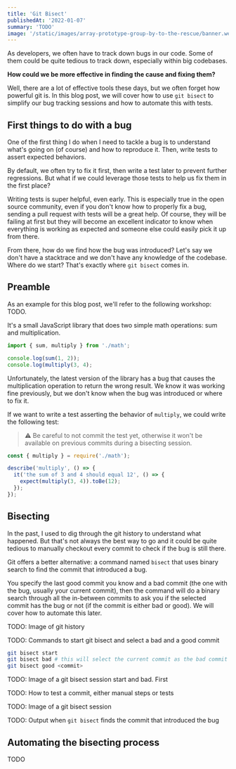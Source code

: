 ```yaml
---
title: 'Git Bisect'
publishedAt: '2022-01-07'
summary: 'TODO'
image: '/static/images/array-prototype-group-by-to-the-rescue/banner.webp'
---
```


As developers, we often have to track down bugs in our code. Some of them could be quite tedious to track down, especially within big codebases.

**How could we be more effective in finding the cause and fixing them?**

Well, there are a lot of effective tools these days, but we often forget how powerful git is. In this blog post, we will cover how to use `git bisect` to simplify our bug tracking sessions and how to automate this with tests.

## First things to do with a bug

One of the first thing I do when I need to tackle a bug is to understand what's going on (of course) and how to reproduce it. Then, write tests to assert expected behaviors.

By default, we often try to fix it first, then write a test later to prevent further regressions. But what if we could leverage those tests to help us fix them in the first place?

Writing tests is super helpful, even early. This is especially true in the open source community, even if you don't know how to properly fix a bug, sending a pull request with tests will be a great help. Of course, they will be failing at first but they will become an excellent indicator to know when everything is working as expected and someone else could easily pick it up from there.

From there, how do we find how the bug was introduced? Let's say we don't have a stacktrace and we don't have any knowledge of the codebase. Where do we start? That's exactly where `git bisect` comes in.

## Preamble

As an example for this blog post, we'll refer to the following workshop: <a>TODO</a>.

It's a small JavaScript library that does two simple math operations: sum and multiplication.

```javascript
import { sum, multiply } from './math';

console.log(sum(1, 2));
console.log(multiply(3, 4);
```

Unfortunately, the latest version of the library has a bug that causes the multiplication operation to return the wrong result. We know it was working fine previously, but we don't know when the bug was introduced or where to fix it.

If we want to write a test asserting the behavior of `multiply`, we could write the following test:

> ⚠️ Be careful to not commit the test yet, otherwise it won't be available on previous commits during a bisecting session.

```javascript
const { multiply } = require('./math');

describe('multiply', () => {
  it('the sum of 3 and 4 should equal 12', () => {
    expect(multiply(3, 4)).toBe(12);
  });
});
```

## Bisecting

In the past, I used to dig through the git history to understand what happened. But that's not always the best way to go and it could be quite tedious to manually checkout every commit to check if the bug is still there.

Git offers a better alternative: a command named `bisect` that uses binary search to find the commit that introduced a bug.

You specify the last good commit you know and a bad commit (the one with the bug, usually your current commit), then the command will do a binary search through all the in-between commits to ask you if the selected commit has the bug or not (if the commit is either bad or good). We will cover how to automate this later.

TODO: Image of git history

TODO: Commands to start git bisect and select a bad and a good commit

```bash
git bisect start
git bisect bad # this will select the current commit as the bad commit
git bisect good <commit>
```

TODO: Image of a git bisect session start and bad. First

TODO: How to test a commit, either manual steps or tests

TODO: Image of a git bisect session

TODO: Output when `git bisect` finds the commit that introduced the bug

## Automating the bisecting process

TODO
